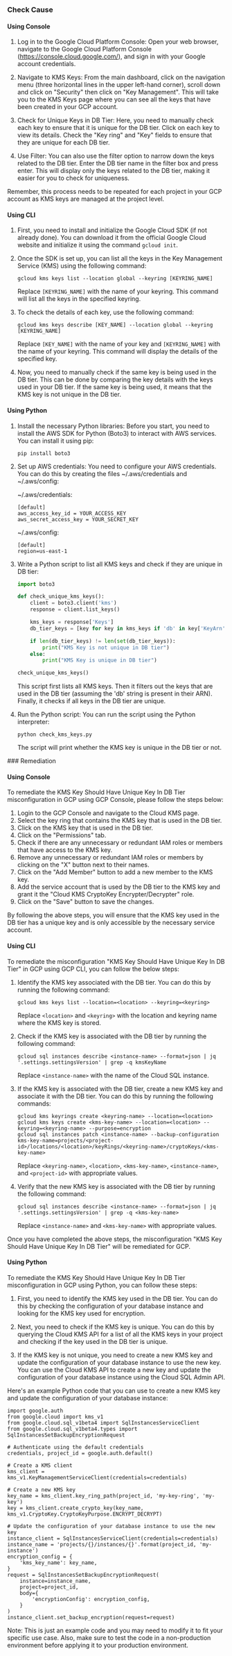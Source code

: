 

<Tabs><Tab title='Cause'>
### Check Cause

#### Using Console

1. Log in to the Google Cloud Platform Console: Open your web browser, navigate to the Google Cloud Platform Console (https://console.cloud.google.com/), and sign in with your Google account credentials.

2. Navigate to KMS Keys: From the main dashboard, click on the navigation menu (three horizontal lines in the upper left-hand corner), scroll down and click on "Security" then click on "Key Management". This will take you to the KMS Keys page where you can see all the keys that have been created in your GCP account.

3. Check for Unique Keys in DB Tier: Here, you need to manually check each key to ensure that it is unique for the DB tier. Click on each key to view its details. Check the "Key ring" and "Key" fields to ensure that they are unique for each DB tier. 

4. Use Filter: You can also use the filter option to narrow down the keys related to the DB tier. Enter the DB tier name in the filter box and press enter. This will display only the keys related to the DB tier, making it easier for you to check for uniqueness. 

Remember, this process needs to be repeated for each project in your GCP account as KMS keys are managed at the project level.

#### Using CLI

1. First, you need to install and initialize the Google Cloud SDK (if not already done). You can download it from the official Google Cloud website and initialize it using the command `gcloud init`.

2. Once the SDK is set up, you can list all the keys in the Key Management Service (KMS) using the following command:
   ```
   gcloud kms keys list --location global --keyring [KEYRING_NAME]
   ```
   Replace `[KEYRING_NAME]` with the name of your keyring. This command will list all the keys in the specified keyring.

3. To check the details of each key, use the following command:
   ```
   gcloud kms keys describe [KEY_NAME] --location global --keyring [KEYRING_NAME]
   ```
   Replace `[KEY_NAME]` with the name of your key and `[KEYRING_NAME]` with the name of your keyring. This command will display the details of the specified key.

4. Now, you need to manually check if the same key is being used in the DB tier. This can be done by comparing the key details with the keys used in your DB tier. If the same key is being used, it means that the KMS key is not unique in the DB tier.

#### Using Python

1. Install the necessary Python libraries: Before you start, you need to install the AWS SDK for Python (Boto3) to interact with AWS services. You can install it using pip:

   ```
   pip install boto3
   ```

2. Set up AWS credentials: You need to configure your AWS credentials. You can do this by creating the files ~/.aws/credentials and ~/.aws/config:

   ~/.aws/credentials:
   ```
   [default]
   aws_access_key_id = YOUR_ACCESS_KEY
   aws_secret_access_key = YOUR_SECRET_KEY
   ```

   ~/.aws/config:
   ```
   [default]
   region=us-east-1
   ```

3. Write a Python script to list all KMS keys and check if they are unique in DB tier:

   ```python
   import boto3

   def check_unique_kms_keys():
       client = boto3.client('kms')
       response = client.list_keys()

       kms_keys = response['Keys']
       db_tier_keys = [key for key in kms_keys if 'db' in key['KeyArn']]

       if len(db_tier_keys) != len(set(db_tier_keys)):
           print("KMS Key is not unique in DB tier")
       else:
           print("KMS Key is unique in DB tier")

   check_unique_kms_keys()
   ```

   This script first lists all KMS keys. Then it filters out the keys that are used in the DB tier (assuming the 'db' string is present in their ARN). Finally, it checks if all keys in the DB tier are unique.

4. Run the Python script: You can run the script using the Python interpreter:

   ```
   python check_kms_keys.py
   ```

   The script will print whether the KMS key is unique in the DB tier or not.

</Tab>

<Tab title='Remediation'>
### Remediation

#### Using Console

To remediate the KMS Key Should Have Unique Key In DB Tier misconfiguration in GCP using GCP Console, please follow the steps below:

1. Login to the GCP Console and navigate to the Cloud KMS page.
2. Select the key ring that contains the KMS key that is used in the DB tier.
3. Click on the KMS key that is used in the DB tier.
4. Click on the "Permissions" tab.
5. Check if there are any unnecessary or redundant IAM roles or members that have access to the KMS key.
6. Remove any unnecessary or redundant IAM roles or members by clicking on the "X" button next to their names.
7. Click on the "Add Member" button to add a new member to the KMS key.
8. Add the service account that is used by the DB tier to the KMS key and grant it the "Cloud KMS CryptoKey Encrypter/Decrypter" role.
9. Click on the "Save" button to save the changes.

By following the above steps, you will ensure that the KMS key used in the DB tier has a unique key and is only accessible by the necessary service account.

#### Using CLI

To remediate the misconfiguration "KMS Key Should Have Unique Key In DB Tier" in GCP using GCP CLI, you can follow the below steps:

1. Identify the KMS key associated with the DB tier. You can do this by running the following command:

   ```
   gcloud kms keys list --location=<location> --keyring=<keyring>
   ```

   Replace `<location>` and `<keyring>` with the location and keyring name where the KMS key is stored.

2. Check if the KMS key is associated with the DB tier by running the following command:

   ```
   gcloud sql instances describe <instance-name> --format=json | jq '.settings.settingsVersion' | grep -q kmsKeyName
   ```

   Replace `<instance-name>` with the name of the Cloud SQL instance.

3. If the KMS key is associated with the DB tier, create a new KMS key and associate it with the DB tier. You can do this by running the following commands:

   ```
   gcloud kms keyrings create <keyring-name> --location=<location>
   gcloud kms keys create <kms-key-name> --location=<location> --keyring=<keyring-name> --purpose=encryption
   gcloud sql instances patch <instance-name> --backup-configuration kms-key-name=projects/<project-id>/locations/<location>/keyRings/<keyring-name>/cryptoKeys/<kms-key-name>
   ```

   Replace `<keyring-name>`, `<location>`, `<kms-key-name>`, `<instance-name>`, and `<project-id>` with appropriate values.

4. Verify that the new KMS key is associated with the DB tier by running the following command:

   ```
   gcloud sql instances describe <instance-name> --format=json | jq '.settings.settingsVersion' | grep -q <kms-key-name>
   ```

   Replace `<instance-name>` and `<kms-key-name>` with appropriate values.

Once you have completed the above steps, the misconfiguration "KMS Key Should Have Unique Key In DB Tier" will be remediated for GCP.

#### Using Python

To remediate the KMS Key Should Have Unique Key In DB Tier misconfiguration in GCP using Python, you can follow these steps:

1. First, you need to identify the KMS key used in the DB tier. You can do this by checking the configuration of your database instance and looking for the KMS key used for encryption.

2. Next, you need to check if the KMS key is unique. You can do this by querying the Cloud KMS API for a list of all the KMS keys in your project and checking if the key used in the DB tier is unique.

3. If the KMS key is not unique, you need to create a new KMS key and update the configuration of your database instance to use the new key. You can use the Cloud KMS API to create a new key and update the configuration of your database instance using the Cloud SQL Admin API.

Here's an example Python code that you can use to create a new KMS key and update the configuration of your database instance:

```
import google.auth
from google.cloud import kms_v1
from google.cloud.sql_v1beta4 import SqlInstancesServiceClient
from google.cloud.sql_v1beta4.types import SqlInstancesSetBackupEncryptionRequest

# Authenticate using the default credentials
credentials, project_id = google.auth.default()

# Create a KMS client
kms_client = kms_v1.KeyManagementServiceClient(credentials=credentials)

# Create a new KMS key
key_name = kms_client.key_ring_path(project_id, 'my-key-ring', 'my-key')
key = kms_client.create_crypto_key(key_name, kms_v1.CryptoKey.CryptoKeyPurpose.ENCRYPT_DECRYPT)

# Update the configuration of your database instance to use the new key
instance_client = SqlInstancesServiceClient(credentials=credentials)
instance_name = 'projects/{}/instances/{}'.format(project_id, 'my-instance')
encryption_config = {
    'kms_key_name': key_name,
}
request = SqlInstancesSetBackupEncryptionRequest(
    instance=instance_name,
    project=project_id,
    body={
        'encryptionConfig': encryption_config,
    }
)
instance_client.set_backup_encryption(request=request)
```

Note: This is just an example code and you may need to modify it to fit your specific use case. Also, make sure to test the code in a non-production environment before applying it to your production environment.


</Tab>
</Tabs>